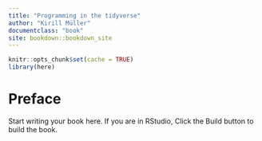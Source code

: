 ```yaml
---
title: "Programming in the tidyverse"
author: "Kirill Müller"
documentclass: "book"
site: bookdown::bookdown_site
---
```


```r
knitr::opts_chunk$set(cache = TRUE)
library(here)
```


# Preface {-}

Start writing your book here. If you are in RStudio,
Click the Build button to build the book.
